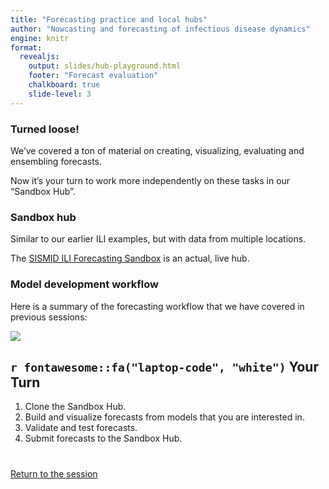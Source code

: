 ```yaml
---
title: "Forecasting practice and local hubs"
author: "Nowcasting and forecasting of infectious disease dynamics"
engine: knitr
format:
  revealjs:
    output: slides/hub-playground.html
    footer: "Forecast evaluation"
    chalkboard: true
    slide-level: 3
---
```



### Turned loose!

We've covered a ton of material on creating, visualizing, evaluating and ensembling forecasts.

Now it's your turn to work more independently on these tasks in our "Sandbox Hub".

### Sandbox hub

Similar to our earlier ILI examples, but with data from multiple locations.

The [SISMID ILI Forecasting Sandbox](https://github.com/reichlab/sismid-ili-forecasting-sandbox/) is an actual, live hub.

### Model development workflow {.smaller}

Here is a summary of the forecasting workflow that we have covered in previous sessions:

<!-- - **EDA of the data**: what are important trends and features? -->
<!-- - **Model design**: what models do you want to build? -->
<!-- - **Model training and validation**: how will you validate your models on out-of-sample data? -->
<!-- - **Model testing**: will you do any prospective testing of your model? -->
<!-- - **EDA of forecasts and scores**:  -->
<!-- - **Pick a model and submit it** -->

![](figures/forecast-workflow.png)

<!-- - Some key concepts to highlight: -->
<!--  - time-series cross-validation -->
<!--  - trying to mask data from the analysts to avoid unconscious bias -->

## `r fontawesome::fa("laptop-code", "white")` Your Turn {background-color="#447099" transition="fade-in"}

1. Clone the Sandbox Hub.
2. Build and visualize forecasts from models that you are interested in.
3. Validate and test forecasts.
4. Submit forecasts to the Sandbox Hub.

# 

[Return to the session](../hub-playground)


